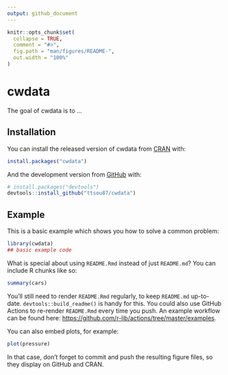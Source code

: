 ```yaml
---
output: github_document
---
```


<!-- README.md is generated from README.Rmd. Please edit that file -->

```r
knitr::opts_chunk$set(
  collapse = TRUE,
  comment = "#>",
  fig.path = "man/figures/README-",
  out.width = "100%"
)
```

# cwdata

<!-- badges: start -->
<!-- badges: end -->

The goal of cwdata is to ...

## Installation

You can install the released version of cwdata from [CRAN](https://CRAN.R-project.org) with:

``` r
install.packages("cwdata")
```

And the development version from [GitHub](https://github.com/) with:

``` r
# install.packages("devtools")
devtools::install_github("ttsou87/cwdata")
```
## Example

This is a basic example which shows you how to solve a common problem:

```r
library(cwdata)
## basic example code
```

What is special about using `README.Rmd` instead of just `README.md`? You can include R chunks like so:

```r
summary(cars)
```

You'll still need to render `README.Rmd` regularly, to keep `README.md` up-to-date. `devtools::build_readme()` is handy for this. You could also use GitHub Actions to re-render `README.Rmd` every time you push. An example workflow can be found here: <https://github.com/r-lib/actions/tree/master/examples>.

You can also embed plots, for example:

```r
plot(pressure)
```

In that case, don't forget to commit and push the resulting figure files, so they display on GitHub and CRAN.
